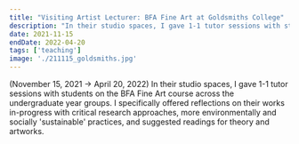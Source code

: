 ```yaml
---
title: "Visiting Artist Lecturer: BFA Fine Art at Goldsmiths College"
description: "In their studio spaces, I gave 1-1 tutor sessions with students on the BFA Fine Art course across the undergraduate year groups. I specifically offered reflections on their works in-progress with critical research approaches, more environmentally and socially 'sustainable' practices, and suggested readings for theory and artworks. (November 15, 2021 → April 20, 2022) "
date: 2021-11-15
endDate: 2022-04-20
tags: ['teaching']
image: './211115_goldsmiths.jpg'
---
```


(November 15, 2021 → April 20, 2022) In their studio spaces, I gave 1-1 tutor sessions with students on the BFA Fine Art course across the undergraduate year groups. I specifically offered reflections on their works in-progress with critical research approaches, more environmentally and socially 'sustainable' practices, and suggested readings for theory and artworks. 
